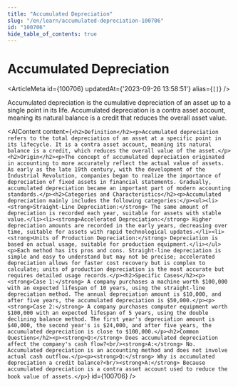 ```yaml
---
title: "Accumulated Depreciation"
slug: "/en/learn/accumulated-depreciation-100706"
id: "100706"
hide_table_of_contents: true
---
```



# Accumulated Depreciation

<ArticleMeta id={100706} updatedAt={'2023-09-26 13:58:51'} alias={`[]`} />
<div className='border-solid border-b border-t-0 my-4 border-[var(--ifm-color-gray-300)]' />

Accumulated depreciation is the cumulative depreciation of an asset up to a single point in its life. Accumulated depreciation is a contra asset account, meaning its natural balance is a credit that reduces the overall asset value.

<AIContent content={`<h2>Definition</h2><p>Accumulated depreciation refers to the total depreciation of an asset at a specific point in its lifecycle. It is a contra asset account, meaning its natural balance is a credit, which reduces the overall value of the asset.</p><h2>Origin</h2><p>The concept of accumulated depreciation originated in accounting to more accurately reflect the actual value of assets. As early as the late 19th century, with the development of the Industrial Revolution, companies began to realize the importance of depreciation of fixed assets in financial statements. Gradually, accumulated depreciation became an important part of modern accounting standards.</p><h2>Categories and Characteristics</h2><p>Accumulated depreciation mainly includes the following categories:</p><ul><li><strong>Straight-Line Depreciation:</strong> The same amount of depreciation is recorded each year, suitable for assets with stable value.</li><li><strong>Accelerated Depreciation:</strong> Higher depreciation amounts are recorded in the early years, decreasing over time, suitable for assets with rapid technological updates.</li><li><strong>Units of Production Depreciation:</strong> Depreciation is based on actual usage, suitable for production equipment.</li></ul><p>Each method has its pros and cons. Straight-line depreciation is simple and easy to understand but may not be precise; accelerated depreciation allows for faster cost recovery but is complex to calculate; units of production depreciation is the most accurate but requires detailed usage records.</p><h2>Specific Cases</h2><p><strong>Case 1:</strong> A company purchases a machine worth $100,000 with an expected lifespan of 10 years, using the straight-line depreciation method. The annual depreciation amount is $10,000, and after five years, the accumulated depreciation is $50,000.</p><p><strong>Case 2:</strong> A company purchases computer equipment worth $100,000 with an expected lifespan of 5 years, using the double declining balance method. The first year's depreciation amount is $40,000, the second year's is $24,000, and after five years, the accumulated depreciation is close to $100,000.</p><h2>Common Questions</h2><p><strong>Q:</strong> Does accumulated depreciation affect the company's cash flow?<br/><strong>A:</strong> No. Accumulated depreciation is an accounting method and does not involve actual cash outflow.</p><p><strong>Q:</strong> Why is accumulated depreciation a credit balance?<br/><strong>A:</strong> Because accumulated depreciation is a contra asset account used to reduce the book value of assets.</p>`} id={100706} />

